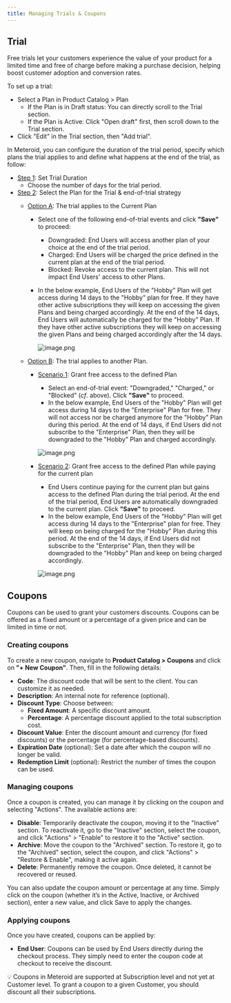 ---
title: Managing Trials & Coupons
---

## Trial

Free trials let your customers experience the value of your product for a limited time and free of charge before making a purchase decision, helping boost customer adoption and conversion rates.

To set up a trial:

* Select a Plan in Product Catalog > Plan
  * If the Plan is in Draft status: You can directly scroll to the Trial section.
  * If the Plan is Active: Click "Open draft" first, then scroll down to the Trial section.
* Click "Edit" in the Trial section, then "Add trial".

In Meteroid, you can configure the duration of the trial period, specify which plans the trial applies to and define what happens at the end of the trial, as follow:

* <u>Step 1</u>: Set Trial Duration
  * Choose the number of days for the trial period.
* <u>Step 2</u>: Select the Plan for the Trial & end-of-trial strategy
  * <u>Option A</u>: The trial applies to the Current Plan
    * Select one of the following end-of-trial events and click **"Save"** to proceed:
      * Downgraded: End Users will access another plan of your choice at the end of the trial period.
      * Charged: End Users will be charged the price defined in the current plan at the end of the trial period.
      * Blocked: Revoke access to the current plan. This will not impact End Users' access to other Plans.
    * In the below example, End Users of the "Hobby" Plan will get access during 14 days to the "Hobby" plan for free. If they have other active subscriptions they will keep on accessing the given Plans and being charged accordingly. At the end of the 14 days, End Users will automatically be charged for the "Hobby" Plan. If they have other active subscriptions they will keep on accessing the given Plans and being charged accordingly after the 14 days.

      ![image.png](media_Pricing/zEZwBftmWi6Gzg-image.png)

   * <u>Option B</u>: The trial applies to another Plan.
     * <u>Scenario 1</u>: Grant free access to the defined Plan
        - Select an end-of-trial event: "Downgraded," "Charged," or "Blocked" (_cf_. above). Click **"Save"** to proceed.
        - In the below example, End Users of the "Hobby" Plan will get access during 14 days to the "Enterprise" Plan for free. They will not access nor be charged anymore for the "Hobby" Plan during this period. At the end of 14 days, if End Users did not subscribe to the "Enterprise" Plan, then they will be downgraded to the "Hobby" Plan and charged accordingly.
     
         ![image.png](media_Pricing/zJybEaOXTA34mk-image.png)  

     * <u>Scenario 2</u>: Grant free access to the defined Plan while paying for the current plan
        - End Users continue paying for the current plan but gains access to the defined Plan during the trial period. At the end of the trial period, End Users are automatically downgraded to the current plan. Click **"Save"** to proceed.
        - In the below example, End Users of the "Hobby" Plan will get access during 14 days to the "Enterprise" plan for free. They will keep on being charged for the "Hobby" Plan during this period. At the end of the 14 days, if End Users did not subscribe to the "Enterprise" Plan, then they will be downgraded to the "Hobby" Plan and keep on being charged accordingly.

        ![image.png](media_Pricing/yGubtyQ499Aiad-image.png)


## Coupons

Coupons can be used to grant your customers discounts. Coupons can be offered as a fixed amount or a percentage of a given price and can be limited in time or not.

### Creating coupons

To create a new coupon, navigate to **Product Catalog > Coupons** and click on **"+ New Coupon"**. Then, fill in the following details:

* **Code**: The discount code that will be sent to the client. You can customize it as needed.
* **Description**: An internal note for reference (optional).
* **Discount Type**: Choose between:
  * **Fixed Amount**: A specific discount amount.
  * **Percentage**: A percentage discount applied to the total subscription cost.
* **Discount Value**: Enter the discount amount and currency (for fixed discounts) or the percentage (for percentage-based discounts).
* **Expiration Date** (optional): Set a date after which the coupon will no longer be valid.
* **Redemption Limit** (optional): Restrict the number of times the coupon can be used.

### Managing coupons

Once a coupon is created, you can manage it by clicking on the coupon and selecting "Actions". The available actions are:

* **Disable**: Temporarily deactivate the coupon, moving it to the "Inactive" section. To reactivate it, go to the "Inactive" section, select the coupon, and click "Actions" > "Enable" to restore it to the "Active" section.
* **Archive**: Move the coupon to the "Archived" section. To restore it, go to the "Archived" section, select the coupon, and click "Actions" > "Restore & Enable", making it active again.
* **Delete**: Permanently remove the coupon. Once deleted, it cannot be recovered or reused.

You can also update the coupon amount or percentage at any time. Simply click on the coupon (whether it’s in the Active, Inactive, or Archived section), enter a new value, and click Save to apply the changes.

### Applying coupons

Once you have created, coupons can be applied by:

* **End User**: Coupons can be used by End Users directly during the checkout process. They simply need to enter the coupon code at checkout to receive the discount.

💡 Coupons in Meteroid are supported at Subscription level and not yet at Customer level. To grant a coupon to a given Customer, you should discount all their subscriptions.
          